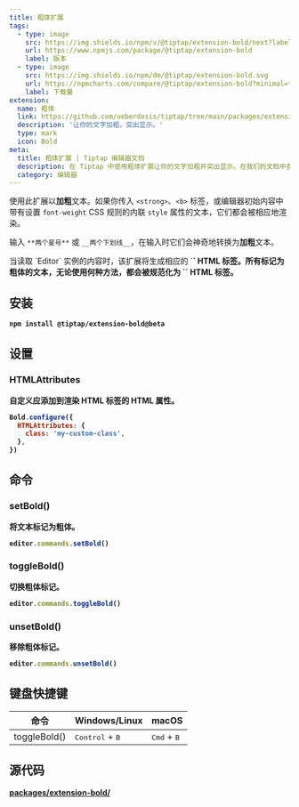 ```yaml
---
title: 粗体扩展
tags:
  - type: image
    src: https://img.shields.io/npm/v/@tiptap/extension-bold/next?label=version
    url: https://www.npmjs.com/package/@tiptap/extension-bold
    label: 版本
  - type: image
    src: https://img.shields.io/npm/dm/@tiptap/extension-bold.svg
    url: https://npmcharts.com/compare/@tiptap/extension-bold?minimal=true
    label: 下载量
extension:
  name: 粗体
  link: https://github.com/ueberdosis/tiptap/tree/main/packages/extension-bold
  description: '让你的文字加粗，突出显示。'
  type: mark
  icon: Bold
meta:
  title: 粗体扩展 | Tiptap 编辑器文档
  description: 在 Tiptap 中使用粗体扩展让你的文字加粗并突出显示。在我们的文档中查看更多信息！
  category: 编辑器
---
```



使用此扩展以**加粗**文本。如果你传入 `<strong>`、`<b>` 标签，或编辑器初始内容中带有设置 `font-weight` CSS 规则的内联 `style` 属性的文本，它们都会被相应地渲染。

输入 `**两个星号**` 或 `__两个下划线__`，在输入时它们会神奇地转换为**加粗**文本。

<CodeDemo path="/Marks/Bold" />

<Callout title="限制" variant="default">
    当读取 `Editor` 实例的内容时，该扩展将生成相应的 `<strong>` HTML 标签。所有标记为粗体的文本，无论使用何种方法，都会被规范化为 `<strong>` HTML 标签。
</Callout>

## 安装

```bash
npm install @tiptap/extension-bold@beta
```

## 设置

### HTMLAttributes

自定义应添加到渲染 HTML 标签的 HTML 属性。

```js
Bold.configure({
  HTMLAttributes: {
    class: 'my-custom-class',
  },
})
```

## 命令

### setBold()

将文本标记为粗体。

```js
editor.commands.setBold()
```

### toggleBold()

切换粗体标记。

```js
editor.commands.toggleBold()
```

### unsetBold()

移除粗体标记。

```js
editor.commands.unsetBold()
```

## 键盘快捷键

| 命令          | Windows/Linux                    | macOS                        |
| ------------ | -------------------------------- | ----------------------------- |
| toggleBold() | <kbd>Control</kbd> + <kbd>B</kbd> | <kbd>Cmd</kbd> + <kbd>B</kbd> |

## 源代码

[packages/extension-bold/](https://github.com/ueberdosis/tiptap/blob/main/packages/extension-bold/)